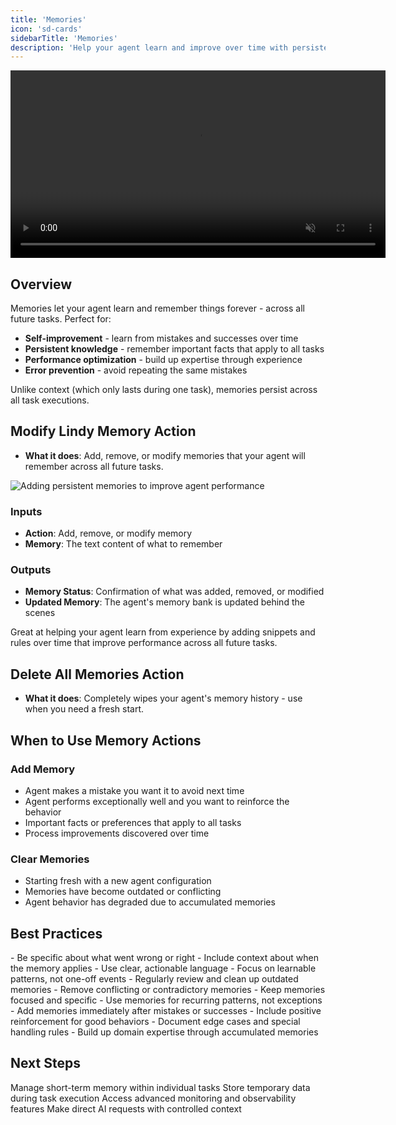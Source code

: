 ```yaml
---
title: 'Memories'
icon: 'sd-cards'
sidebarTitle: 'Memories'
description: 'Help your agent learn and improve over time with persistent memories that last across all tasks'
---
```


<div style={{ display: 'flex', justifyContent: 'center', margin: '2rem 0' }}>
  <div className="video-card">
    <video
      src="https://lindy-docs-content.nyc3.digitaloceanspaces.com/Human%20in%20Loop.mp4"
      width="600"
      autoPlay
      muted
      loop
      playsInline
      style={{ display: 'block', width: '100%', borderRadius: '16px' }}
    />
  </div>
</div>

## Overview

Memories let your agent learn and remember things forever - across all future tasks. Perfect for:

- **Self-improvement** - learn from mistakes and successes over time
- **Persistent knowledge** - remember important facts that apply to all tasks
- **Performance optimization** - build up expertise through experience
- **Error prevention** - avoid repeating the same mistakes

Unlike context (which only lasts during one task), memories persist across all task executions.

## Modify Lindy Memory Action

- **What it does**: Add, remove, or modify memories that your agent will remember across all future tasks.

<Frame>
  <img src="/lindy-brand-assets/modify-memory.png" alt="Adding persistent memories to improve agent performance" />
</Frame>

### Inputs
- **Action**: Add, remove, or modify memory
- **Memory**: The text content of what to remember

### Outputs
- **Memory Status**: Confirmation of what was added, removed, or modified
- **Updated Memory**: The agent's memory bank is updated behind the scenes

<Tip>
Great at helping your agent learn from experience by adding snippets and rules over time that improve performance across all future tasks.
</Tip>

## Delete All Memories Action

- **What it does**: Completely wipes your agent's memory history - use when you need a fresh start.

## When to Use Memory Actions

### Add Memory
- Agent makes a mistake you want it to avoid next time
- Agent performs exceptionally well and you want to reinforce the behavior
- Important facts or preferences that apply to all tasks
- Process improvements discovered over time

### Clear Memories
- Starting fresh with a new agent configuration
- Memories have become outdated or conflicting
- Agent behavior has degraded due to accumulated memories

## Best Practices

<AccordionGroup>
  <Accordion title="Effective Memory Creation">
    - Be specific about what went wrong or right
    - Include context about when the memory applies
    - Use clear, actionable language
    - Focus on learnable patterns, not one-off events
  </Accordion>

  <Accordion title="Memory Management">
    - Regularly review and clean up outdated memories
    - Remove conflicting or contradictory memories
    - Keep memories focused and specific
    - Use memories for recurring patterns, not exceptions
  </Accordion>

  <Accordion title="Learning Optimization">
    - Add memories immediately after mistakes or successes
    - Include positive reinforcement for good behaviors
    - Document edge cases and special handling rules
    - Build up domain expertise through accumulated memories
  </Accordion>
</AccordionGroup>

## Next Steps

<CardGroup cols={2}>
  <Card title="Context" icon="database" href="/skills/lindy-utilities/context">
    Manage short-term memory within individual tasks
  </Card>
  
  <Card title="Set Variables" icon="database" href="/skills/lindy-utilities/set-variables">
    Store temporary data during task execution
  </Card>
  
  <Card title="Observability" icon="magnifying-glass" href="/skills/lindy-utilities/observability">
    Access advanced monitoring and observability features
  </Card>
  
  <Card title="LLM Call" icon="database" href="/skills/lindy-utilities/llm-call">
    Make direct AI requests with controlled context
  </Card>
</CardGroup>
